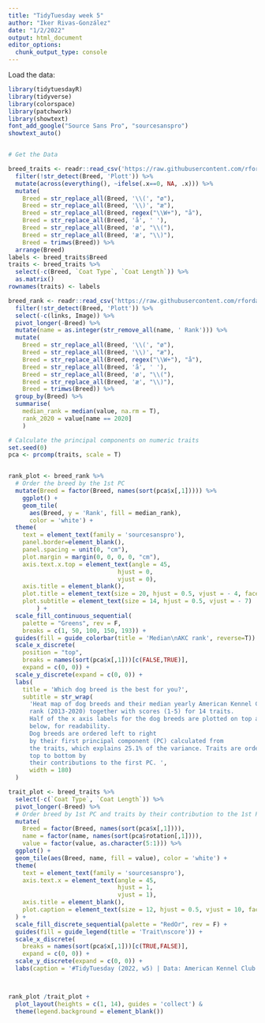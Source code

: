 ```yaml
---
title: "TidyTuesday week 5"
author: "Iker Rivas-González"
date: "1/2/2022"
output: html_document
editor_options: 
  chunk_output_type: console
---
```


Load the data:

```r

library(tidytuesdayR)
library(tidyverse)
library(colorspace)
library(patchwork)
library(showtext)
font_add_google("Source Sans Pro", "sourcesanspro")
showtext_auto()


# Get the Data

breed_traits <- readr::read_csv('https://raw.githubusercontent.com/rfordatascience/tidytuesday/master/data/2022/2022-02-01/breed_traits.csv') %>% 
  filter(!str_detect(Breed, 'Plott')) %>% 
  mutate(across(everything(), ~ifelse(.x==0, NA, .x))) %>% 
  mutate(
    Breed = str_replace_all(Breed, '\\(', "ø"),
    Breed = str_replace_all(Breed, '\\)', "æ"),
    Breed = str_replace_all(Breed, regex("\\W+"), "å"),
    Breed = str_replace_all(Breed, 'å', ' '),
    Breed = str_replace_all(Breed, 'ø', "\\("),
    Breed = str_replace_all(Breed, 'æ', "\\)"),
    Breed = trimws(Breed)) %>% 
  arrange(Breed)
labels <- breed_traits$Breed
traits <- breed_traits %>% 
  select(-c(Breed, `Coat Type`, `Coat Length`)) %>% 
  as.matrix()
rownames(traits) <- labels

breed_rank <- readr::read_csv('https://raw.githubusercontent.com/rfordatascience/tidytuesday/master/data/2022/2022-02-01/breed_rank.csv') %>% 
  filter(!str_detect(Breed, 'Plott')) %>% 
  select(-c(links, Image)) %>% 
  pivot_longer(-Breed) %>% 
  mutate(name = as.integer(str_remove_all(name, ' Rank'))) %>% 
  mutate(
    Breed = str_replace_all(Breed, '\\(', "ø"),
    Breed = str_replace_all(Breed, '\\)', "æ"),
    Breed = str_replace_all(Breed, regex("\\W+"), "å"),
    Breed = str_replace_all(Breed, 'å', ' '),
    Breed = str_replace_all(Breed, 'ø', "\\("),
    Breed = str_replace_all(Breed, 'æ', "\\)"),
    Breed = trimws(Breed)) %>% 
  group_by(Breed) %>% 
  summarise(
    median_rank = median(value, na.rm = T),
    rank_2020 = value[name == 2020]
    )


```



```r

# Calculate the principal components on numeric traits
set.seed(0)
pca <- prcomp(traits, scale = T)


rank_plot <- breed_rank %>% 
  # Order the breed by the 1st PC
  mutate(Breed = factor(Breed, names(sort(pca$x[,1])))) %>% 
    ggplot() +
    geom_tile(
      aes(Breed, y = 'Rank', fill = median_rank),
      color = 'white') + 
  theme(
    text = element_text(family = 'sourcesanspro'),
    panel.border=element_blank(), 
    panel.spacing = unit(0, "cm"),
    plot.margin = margin(0, 0, 0, 0, "cm"),
    axis.text.x.top = element_text(angle = 45, 
                               hjust = 0,
                               vjust = 0),
    axis.title = element_blank(),
    plot.title = element_text(size = 20, hjust = 0.5, vjust = - 4, face = 'bold'),
    plot.subtitle = element_text(size = 14, hjust = 0.5, vjust = - 7)
        ) +
  scale_fill_continuous_sequential(
    palette = "Greens", rev = F,
    breaks = c(1, 50, 100, 150, 193)) +
  guides(fill = guide_colorbar(title = 'Median\nAKC rank', reverse=T)) +
  scale_x_discrete(
    position = "top", 
    breaks = names(sort(pca$x[,1]))[c(FALSE,TRUE)],
    expand = c(0, 0)) +
  scale_y_discrete(expand = c(0, 0)) +
  labs(
    title = 'Which dog breed is the best for you?',
    subtitle = str_wrap(
      'Heat map of dog breeds and their median yearly American Kennel Club 
      rank (2013-2020) together with scores (1-5) for 14 traits. 
      Half of the x axis labels for the dog breeds are plotted on top and half
      below, for readability. 
      Dog breeds are ordered left to right
      by their first principal component (PC) calculated from
      the traits, which explains 25.1% of the variance. Traits are ordered
      top to bottom by
      their contributions to the first PC. ', 
      width = 180)
  )

trait_plot <- breed_traits %>% 
  select(-c(`Coat Type`, `Coat Length`)) %>% 
  pivot_longer(-Breed) %>% 
  # Order breed by 1st PC and traits by their contribution to the 1st PC
  mutate(
    Breed = factor(Breed, names(sort(pca$x[,1]))),
    name = factor(name, names(sort(pca$rotation[,1]))),
    value = factor(value, as.character(5:1))) %>% 
  ggplot() +
  geom_tile(aes(Breed, name, fill = value), color = 'white') +
  theme(
    text = element_text(family = 'sourcesanspro'),
    axis.text.x = element_text(angle = 45, 
                               hjust = 1,
                               vjust = 1),
    axis.title = element_blank(),
    plot.caption = element_text(size = 12, hjust = 0.5, vjust = 10, face = 'bold')
  ) +
  scale_fill_discrete_sequential(palette = "RedOr", rev = F) +
  guides(fill = guide_legend(title = 'Trait\nscore')) +
  scale_x_discrete(
    breaks = names(sort(pca$x[,1]))[c(TRUE,FALSE)],
    expand = c(0, 0)) +
  scale_y_discrete(expand = c(0, 0)) +
  labs(caption = '#TidyTuesday (2022, w5) | Data: American Kennel Club | Graph by @irg_bio')



rank_plot /trait_plot + 
  plot_layout(heights = c(1, 14), guides = 'collect') & 
  theme(legend.background = element_blank())



```


